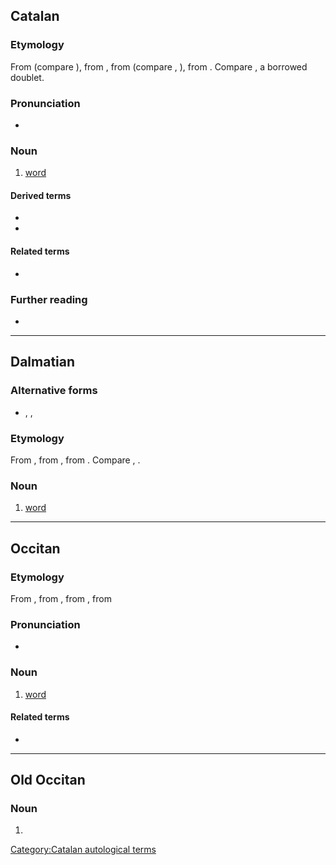 ==Catalan==

===Etymology===
From {{inh|ca|pro|paraulla}} (compare {{cog|oc|paraula}}), from {{inh|ca|LL.|-}}, from {{inh|ca|la|parabola||comparison; later, speech}} (compare {{cog|fr|parole}}, {{cog|es|palabra}}), from {{der|ca|grc|παραβολή}}. Compare {{doublet|ca|notext=1|paràbola}}, a borrowed doublet.

===Pronunciation===
* {{ca-IPA}}

===Noun===
{{ca-noun|f}}

# [[word]]
#: {{syn|ca|mot}}

====Derived terms====
* {{l|ca|donar la paraula}}
* {{l|ca|joc de paraules}}

====Related terms====
* {{l|ca|parlar}}

===Further reading===
* {{R:IEC2}}

[[Category:Catalan autological terms]]

----

==Dalmatian==

===Alternative forms===
* {{l|dlm|palaura}}, {{l|dlm|paraura}}, {{l|dlm|palaula}}

===Etymology===
From {{inh|dlm|LL.|-}}, from {{inh|dlm|la|parabola}}, from {{der|dlm|grc|παραβολή||comparison; parable}}. Compare {{cog|es|palabra}}, {{cog|it|parola}}.

===Noun===
{{head|dlm|noun|g=f}}

# [[word]]

----

==Occitan==

===Etymology===
From {{inh|oc|pro|paraulla}}, from {{inh|oc|LL.|-}}, from {{inh|oc|la|parabola}}, from {{der|oc|grc|παραβολή}}

===Pronunciation===
* {{IPA|oc|/paˈraula/}}

===Noun===
{{oc-noun|f}}

# [[word]]

====Related terms====
* {{l|oc|parlar}}

----

==Old Occitan==

===Noun===
{{pro-noun|f}}

# {{alternative form of|pro|paraulla}}